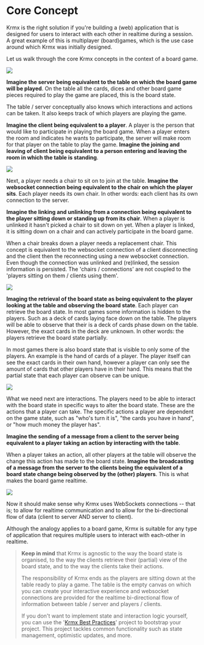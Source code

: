 # Core Concept
Krmx is the right solution if you're building a (web) application that is designed for users to interact with each other in realtime during a session. A great example of this is multiplayer (board)games, which is the use case around which Krmx was initially designed.

Let us walk through the core Krmx concepts in the context of a board game.

<img className='my-8 mx-auto bg-gray-100 rounded' src='/krmx/assets/boardgame-multiplayer-0.png' />

**Imagine the server being equivalent to the table on which the board game will be played**. On the table all the cards, dices and other board game pieces required to play the game are placed, this is the board state.

The table / server conceptually also knows which interactions and actions can be taken. It also keeps track of which players are playing the game.

**Imagine the client being equivalent to a player**. A player is the person that would like to participate in playing the board game. When a player enters the room and indicates he wants to participate, the server will make room for that player on the table to play the game. **Imagine the joining and leaving of client being equivalent to a person entering and leaving the room in which the table is standing**.

<img className='my-8 mx-auto bg-gray-100 rounded' src='/krmx/assets/boardgame-multiplayer-1.png' />

Next, a player needs a chair to sit on to join at the table. **Imagine the websocket connection being equivalent to the chair on which the player sits**. Each player needs its own chair. In other words: each client has its own connection to the server.

**Imagine the linking and unlinking from a connection being equivalent to the player sitting down or standing up from its chair**. When a player is unlinked it hasn't picked a chair to sit down on yet. When a player is linked, it is sitting down on a chair and can actively participate in the board game.

When a chair breaks down a player needs a replacement chair. This concept is equivalent to the websocket connection of a client disconnecting and the client then the reconnecting using a new websocket connection. Even though the connection was unlinked and (re)linked, the session information is persisted. The 'chairs / connections' are not coupled to the 'players sitting on them / clients using them'.

<img className='my-8 mx-auto bg-gray-100 rounded' src='/krmx/assets/boardgame-multiplayer-2.png' />

**Imaging the retrieval of the board state as being equivalent to the player looking at the table and observing the board state**. Each player can retrieve the board state. In most games some information is hidden to the players. Such as a deck of cards laying face down on the table. The players will be able to observe that their is a deck of cards phase down on the table. However, the exact cards in the deck are unknown. In other words: the players retrieve the board state partially.

In most games there is also board state that is visible to only some of the players. An example is the hand of cards of a player. The player itself can see the exact cards in their own hand, however a player can only see the amount of cards that other players have in their hand. This means that the partial state that each player can observe can be unique.

<img className='my-8 mx-auto bg-gray-100 rounded' src='/krmx/assets/boardgame-multiplayer-3.png' />

What we need next are interactions. The players need to be able to interact with the board state in specific ways to alter the board state. These are the actions that a player can take. The specific actions a player are dependent on the game state, such as "who's turn it is", "the cards you have in hand", or "how much money the player has".

**Imagine the sending of a message from a client to the server being equivalent to a player taking an action by interacting with the table**.

When a player takes an action, all other players at the table will observe the change this action has made to the board state. **Imagine the broadcasting of a message from the server to the clients being the equivalent of a board state change being observed by the (other) players**. This is what makes the board game realtime.

<img className='my-8 mx-auto bg-gray-100 rounded' src='/krmx/assets/boardgame-multiplayer-4.png' />

Now it should make sense why Krmx uses WebSockets connections -- that is; to allow for realtime communication and to allow for the bi-directional flow of data (client to server AND server to client).

Although the analogy applies to a board game, Krmx is suitable for any type of application that requires multiple users to interact with each-other in realtime.

> **Keep in mind** that Krmx is agnostic to the way the board state is organised, to the way the clients retrieve their (partial) view of the board state, and to the way the clients take their actions.
>
> The responsibility of Krmx ends as the players are sitting down at the table ready to play a game. The table is the empty canvas on which you can create your interactive experience and websocket connections are provided for the realtime bi-directional flow of information between table / server and players / clients.
>
> If you don't want to implement state and interaction logic yourself, you can use the '[Krmx Best Practices](https://github.com/simonkarman/krmx-best-practices)' project to bootstrap your project. This project tackles common functionality such as state management, optimistic updates, and more.
